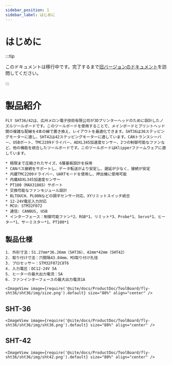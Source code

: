 ```yaml
---
sidebar_position: 1
sidebar_label: はじめに
---
```




# はじめに

:::tip

このドキュメントは移行中です。完了するまで[旧バージョンのドキュメント](https://mellow.klipper.cn/#/)を訪問してください。

:::

# 製品紹介

    FLY SHT36/42は、広州メロン電子技術有限公司が3Dプリンターヘッドのために設計したノズルツールボードです。このツールボードを使用することで、メインボードとプリントヘッド間の複雑な配線を4本の線で置き換え、レイアウトを最適化できます。SHT36は36ステッピングモーターに適し、SHT42は42ステッピングモーターに適しています。CANトランスシーバー、USBポート、TMC2209ドライバー、ADXL345加速度センサー、2つの制御可能なファンなど、他の機能を統合したツールボードです。このツールボードはKlipperファームウェアに適しています。

    * 極限まで圧縮されたサイズ、6層基板設計を採用
    * CANバス接続をサポートし、データ転送がより安定し、遅延が少なく、接続が安定
    * 内蔵TMC2209ドライバー、UARTモードを使用し、押出機に使用可能
    * 内蔵ADXL345加速度センサー
    * PT100（MAX31865）サポート
    * 交換可能なファンモジュール設計
    * BLTOUCH、PL08Nなどの調平センサー対応、XYリミットスイッチ統合
    * 12-24V電圧入力対応 
    * MCU: STM32F072
    * 通信: CANBUS, USB
    * インターフェース：制御可能ファン*2、RGB*1、リミット*3、Probe*1、Servo*1、ヒーター*1、サーミスター*1、PT100*1

## 製品仕様

    1. 外形寸法：51.27mm*36.26mm（SHT36）、42mm*42mm（SHT42）
    2. 取り付け寸法：穴間隔43.84mm、M3取り付け孔径
    3. プロセッサー：STM32F072C8T6
    4. 入力電圧：DC12-24V 5A
    5. ヒーターの最大出力電流：5A
    6. ファンインターフェースの最大出力電流1A

    <ImageView image={require('@site/docs/ProductDoc/ToolBoard/fly-sht36/sht36/img/size.png').default} size="80%" align="center" />

## SHT-36

    <ImageView image={require('@site/docs/ProductDoc/ToolBoard/fly-sht36/sht36/img/sht36.png').default} size="80%" align="center" />

## SHT-42

    <ImageView image={require('@site/docs/ProductDoc/ToolBoard/fly-sht36/sht36/img/sht42.png').default} size="80%" align="center" />